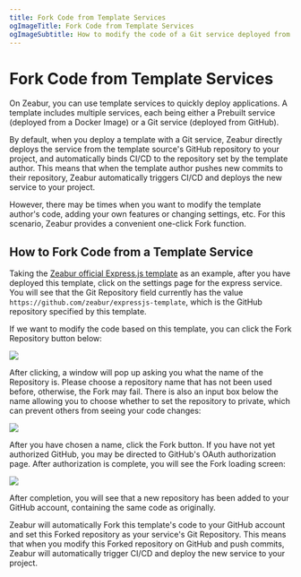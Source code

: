 ```yaml
---
title: Fork Code from Template Services
ogImageTitle: Fork Code from Template Services
ogImageSubtitle: How to modify the code of a Git service deployed from a template service
---
```


# Fork Code from Template Services

On Zeabur, you can use template services to quickly deploy applications. A template includes multiple services, each being either a Prebuilt service (deployed from a Docker Image) or a Git service (deployed from GitHub).

By default, when you deploy a template with a Git service, Zeabur directly deploys the service from the template source's GitHub repository to your project, and automatically binds CI/CD to the repository set by the template author. This means that when the template author pushes new commits to their repository, Zeabur automatically triggers CI/CD and deploys the new service to your project.

However, there may be times when you want to modify the template author's code, adding your own features or changing settings, etc. For this scenario, Zeabur provides a convenient one-click Fork function.

## How to Fork Code from a Template Service

Taking the [Zeabur official Express.js template](https://zeabur.com/templates/W96I3Z) as an example, after you have deployed this template, click on the settings page for the express service. You will see that the Git Repository field currently has the value `https://github.com/zeabur/expressjs-template`, which is the GitHub repository specified by this template.

If we want to modify the code based on this template, you can click the Fork Repository button below:

![](https://i.imgur.com/Wz9tJsV.jpeg)

After clicking, a window will pop up asking you what the name of the Repository is. Please choose a repository name that has not been used before, otherwise, the Fork may fail. There is also an input box below the name allowing you to choose whether to set the repository to private, which can prevent others from seeing your code changes:

![](https://i.imgur.com/ETc1yKk.jpeg)

After you have chosen a name, click the Fork button. If you have not yet authorized GitHub, you may be directed to GitHub's OAuth authorization page. After authorization is complete, you will see the Fork loading screen:

![](https://i.imgur.com/9Y2qX0P.png)

After completion, you will see that a new repository has been added to your GitHub account, containing the same code as originally.

Zeabur will automatically Fork this template's code to your GitHub account and set this Forked repository as your service's Git Repository. This means that when you modify this Forked repository on GitHub and push commits, Zeabur will automatically trigger CI/CD and deploy the new service to your project.
